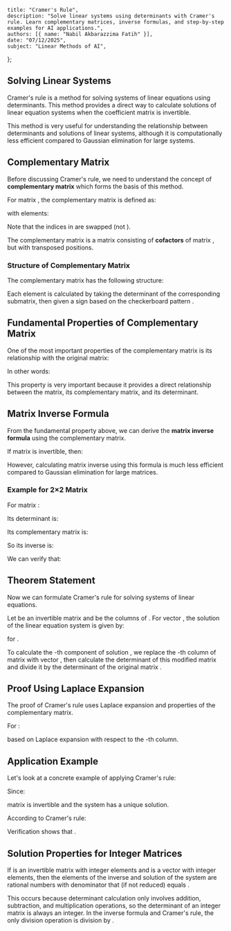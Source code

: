     title: "Cramer's Rule",
    description: "Solve linear systems using determinants with Cramer's rule. Learn complementary matrices, inverse formulas, and step-by-step examples for AI applications.",
    authors: [{ name: "Nabil Akbarazzima Fatih" }],
    date: "07/12/2025",
    subject: "Linear Methods of AI",
};

## Solving Linear Systems

Cramer's rule is a method for solving systems of linear equations using determinants. This method provides a direct way to calculate solutions of linear equation systems when the coefficient matrix is invertible.

This method is very useful for understanding the relationship between determinants and solutions of linear systems, although it is computationally less efficient compared to Gaussian elimination for large systems.

## Complementary Matrix

Before discussing Cramer's rule, we need to understand the concept of **complementary matrix** which forms the basis of this method.

For matrix <InlineMath math="A \in \mathbb{R}^{n \times n}" />, the complementary matrix is defined as:

<MathContainer>
<BlockMath math="\tilde{A} = (\tilde{a}_{ij})_{i=1,\ldots,n \atop j=1,\ldots,n} \in \mathbb{R}^{n \times n}" />
</MathContainer>

with elements:

<BlockMath math="\tilde{a}_{ij} = (-1)^{i+j} \cdot \det A_{ji}" />

Note that the indices in <InlineMath math="A_{ji}" /> are swapped (not <InlineMath math="A_{ij}" />).

The complementary matrix <InlineMath math="\tilde{A}" /> is a matrix consisting of **cofactors** of matrix <InlineMath math="A" />, but with transposed positions.

### Structure of Complementary Matrix

The complementary matrix has the following structure:

<MathContainer>
<BlockMath math="\tilde{A} = \begin{pmatrix} \det A_{11} & -\det A_{21} & \det A_{31} & \cdots \\ -\det A_{12} & \det A_{22} & -\det A_{32} & \cdots \\ \det A_{13} & -\det A_{23} & \det A_{33} & \cdots \\ \vdots & \vdots & \vdots & \ddots \end{pmatrix}" />
</MathContainer>

Each element is calculated by taking the determinant of the corresponding submatrix, then given a sign based on the checkerboard pattern <InlineMath math="(-1)^{i+j}" />.

## Fundamental Properties of Complementary Matrix

One of the most important properties of the complementary matrix is its relationship with the original matrix:

<MathContainer>
<BlockMath math="A \cdot \tilde{A} = \tilde{A} \cdot A = \begin{pmatrix} \det A & 0 & \cdots & 0 \\ 0 & \det A & \cdots & 0 \\ \vdots & \vdots & \ddots & \vdots \\ 0 & 0 & \cdots & \det A \end{pmatrix}" />
</MathContainer>

In other words:

<BlockMath math="A \cdot \tilde{A} = (\det A) \cdot I" />

This property is very important because it provides a direct relationship between the matrix, its complementary matrix, and its determinant.

## Matrix Inverse Formula

From the fundamental property above, we can derive the **matrix inverse formula** using the complementary matrix.

If matrix <InlineMath math="A \in \mathbb{R}^{n \times n}" /> is invertible, then:

<MathContainer>
<BlockMath math="A^{-1} = \frac{1}{\det A} \cdot \tilde{A}" />
</MathContainer>

However, calculating matrix inverse using this formula is much less efficient compared to Gaussian elimination for large matrices.

### Example for 2×2 Matrix

For matrix <InlineMath math="n = 2" />:

<BlockMath math="A = \begin{pmatrix} a & b \\ c & d \end{pmatrix}" />

Its determinant is:

<BlockMath math="\det A = a \cdot d - b \cdot c" />

Its complementary matrix is:

<BlockMath math="\tilde{A} = \begin{pmatrix} d & -b \\ -c & a \end{pmatrix}" />

So its inverse is:

<MathContainer>
<BlockMath math="A^{-1} = \frac{1}{a \cdot d - b \cdot c} \cdot \begin{pmatrix} d & -b \\ -c & a \end{pmatrix}" />
</MathContainer>

We can verify that:

<MathContainer>
<BlockMath math="A \cdot A^{-1} = \frac{1}{a \cdot d - b \cdot c} \begin{pmatrix} a \cdot d - b \cdot c & -a \cdot b + a \cdot b \\ c \cdot d - c \cdot d & -c \cdot b + a \cdot d \end{pmatrix}" />
<BlockMath math="= \begin{pmatrix} 1 & 0 \\ 0 & 1 \end{pmatrix} = I" />
</MathContainer>

## Theorem Statement

Now we can formulate Cramer's rule for solving systems of linear equations.

Let <InlineMath math="A \in \mathbb{R}^{n \times n}" /> be an invertible matrix and <InlineMath math="a^1, a^2, \ldots, a^n \in \mathbb{R}^n" /> be the columns of <InlineMath math="A" />. For vector <InlineMath math="b \in \mathbb{R}^n" />, the solution <InlineMath math="x \in \mathbb{R}^n" /> of the linear equation system <InlineMath math="A \cdot x = b" /> is given by:

<MathContainer>
<BlockMath math="x_j = \frac{\det(a^1 \; \ldots \; a^{j-1} \; b \; a^{j+1} \; \ldots \; a^n)}{\det A}" />
</MathContainer>

for <InlineMath math="j = 1, 2, \ldots, n" />.

To calculate the <InlineMath math="j" />-th component of solution <InlineMath math="x" />, we replace the <InlineMath math="j" />-th column of matrix <InlineMath math="A" /> with vector <InlineMath math="b" />, then calculate the determinant of this modified matrix and divide it by the determinant of the original matrix <InlineMath math="A" />.

## Proof Using Laplace Expansion

The proof of Cramer's rule uses Laplace expansion and properties of the complementary matrix.

For <InlineMath math="j = 1, \ldots, n" />:

<MathContainer>
<BlockMath math="x_j = (A^{-1} \cdot b)_j = \sum_{i=1}^{n} (A^{-1})_{ji} \cdot b_i = \sum_{i=1}^{n} \frac{1}{\det A} \cdot \tilde{a}_{ji} \cdot b_i" />
</MathContainer>

<MathContainer>
<BlockMath math="= \frac{1}{\det A} \sum_{i=1}^{n} (-1)^{i+j} \cdot \det A_{ij} \cdot b_i" />
<BlockMath math="= \frac{1}{\det A} \cdot \det(a^1 \; \ldots \; a^{j-1} \; b \; a^{j+1} \; \ldots \; a^n)" />
</MathContainer>

based on Laplace expansion with respect to the <InlineMath math="j" />-th column.

## Application Example

Let's look at a concrete example of applying Cramer's rule:

<MathContainer>
<BlockMath math="A = \begin{pmatrix} 1 & 1 & -1 \\ 1 & -1 & 1 \\ -1 & 1 & 1 \end{pmatrix}, \quad b = \begin{pmatrix} 20 \\ 40 \\ 30 \end{pmatrix}" />
</MathContainer>

Since:

<MathContainer>
<BlockMath math="\det A = 1 \cdot ((-1) \cdot 1 - 1 \cdot 1) - 1 \cdot (1 \cdot 1 - (-1) \cdot 1)" />
<BlockMath math="+ (-1) \cdot (1 \cdot 1 - (-1) \cdot (-1)) = -4 \neq 0" />
</MathContainer>

matrix <InlineMath math="A" /> is invertible and the system has a unique solution.

According to Cramer's rule:

<MathContainer>
<BlockMath math="x_1 = \frac{1}{\det A} \cdot \det \begin{pmatrix} 20 & 1 & -1 \\ 40 & -1 & 1 \\ 30 & 1 & 1 \end{pmatrix} = \frac{-120}{-4} = 30" />
</MathContainer>

<MathContainer>
<BlockMath math="x_2 = \frac{1}{\det A} \cdot \det \begin{pmatrix} 1 & 20 & -1 \\ 1 & 40 & 1 \\ -1 & 30 & 1 \end{pmatrix} = \frac{-100}{-4} = 25" />
</MathContainer>

<MathContainer>
<BlockMath math="x_3 = \frac{1}{\det A} \cdot \det \begin{pmatrix} 1 & 1 & 20 \\ 1 & -1 & 40 \\ -1 & 1 & 30 \end{pmatrix} = \frac{-140}{-4} = 35" />
</MathContainer>

Verification shows that <InlineMath math="A \cdot x - b = 0" />.

## Solution Properties for Integer Matrices

If <InlineMath math="A \in \mathbb{Z}^{n \times n}" /> is an invertible matrix with integer elements and <InlineMath math="b \in \mathbb{Z}^n" /> is a vector with integer elements, then the elements of the inverse <InlineMath math="A^{-1}" /> and solution <InlineMath math="x" /> of the system <InlineMath math="A \cdot x = b" /> are rational numbers with denominator that (if not reduced) equals <InlineMath math="|\det A|" />.

This occurs because determinant calculation only involves addition, subtraction, and multiplication operations, so the determinant of an integer matrix is always an integer. In the inverse formula and Cramer's rule, the only division operation is division by <InlineMath math="\det A" />.
